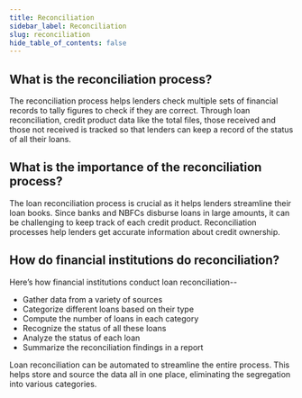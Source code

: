 ```yaml
---
title: Reconciliation
sidebar_label: Reconciliation
slug: reconciliation
hide_table_of_contents: false
---
```



## What is the reconciliation process?

The reconciliation process helps lenders check multiple sets of financial records to tally figures to check if they are correct. Through loan reconciliation, credit product data like the total files, those received and those not received is tracked so that lenders can keep a record of the status of all their loans. 


## What is the importance of the reconciliation process?

The loan reconciliation process is crucial as it helps lenders streamline their loan books. Since banks and NBFCs disburse loans in large amounts, it can be challenging to keep track of each credit product. Reconciliation processes help lenders get accurate information about credit ownership.

## How do financial institutions do reconciliation?

Here’s how financial institutions conduct loan reconciliation--

* Gather data from a variety of sources
* Categorize different loans based on their type
* Compute the number of loans in each category
* Recognize the status of all these loans
* Analyze the status of each loan
* Summarize the reconciliation findings in a report

Loan reconciliation can be automated to streamline the entire process. This helps store and source the data all in one place, eliminating the segregation into various categories. 



<!---
Repayment can be done within 15 days from the date of withdrawal. Users can repay their EMI before their due date as well.
## Reconciliation or EMI Repayments can be done in 3 ways:

* **App Payment(via FinBox payment gateway)** - Users pay via our payment gateway. Money is transferred to FinBox’s account and then we transfer it to the respective lenders.

* **Via eNACH(Digio aur Cashfree)** - eNACH is activated on the due date. In the case of Cashfree money is paid to FinBox then transferred to the lenders. In the case of Digio, money is directly transferred to the respective lenders. We only notify the lenders about repayment.


* **Bank Payment ** - A virtual Bank Account is created and the user can transfer money to this account. This is done to avoid the confusion created by multiple repayment deadlines( If the user withdraws money from the credit line on consecutive 5 days, then the repayment deadline will be on consecutive 5 days so to avoid that this virtual bank account is created).
-->